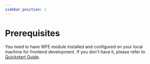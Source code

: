 ```yaml
---
sidebar_position: 1
---
```

# Prerequisites

You need to have WFE module installed and configured on your local machine for frontend development. If you don't have it,
please refer to [Quickstart Guide](/docs/modules/wfe/quickstart/quickstart.mdx).

